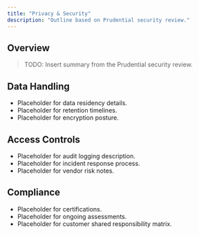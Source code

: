 ```yaml
---
title: "Privacy & Security"
description: "Outline based on Prudential security review."
---
```


## Overview

> TODO: Insert summary from the Prudential security review.

## Data Handling

- Placeholder for data residency details.
- Placeholder for retention timelines.
- Placeholder for encryption posture.

## Access Controls

- Placeholder for audit logging description.
- Placeholder for incident response process.
- Placeholder for vendor risk notes.

## Compliance

- Placeholder for certifications.
- Placeholder for ongoing assessments.
- Placeholder for customer shared responsibility matrix.
